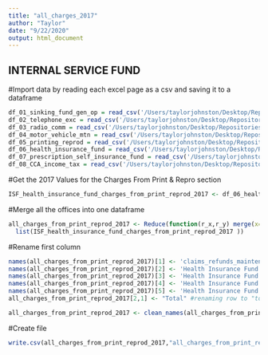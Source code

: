 ```yaml
---
title: "all_charges_2017"
author: "Taylor"
date: "9/22/2020"
output: html_document
---
```


## INTERNAL SERVICE FUND
#Import data by reading each excel page as a csv and saving it to a dataframe
```r
df_01_sinking_fund_gen_op = read_csv('/Users/taylorjohnston/Desktop/Repositories/cle-budget/InternalServiceFund/01_SinkingFundGenOp_pg465.csv')
df_02_telephone_exc = read_csv('/Users/taylorjohnston/Desktop/Repositories/cle-budget/InternalServiceFund/02_TelephoneExchange_pg467-68.csv')
df_03_radio_comm = read_csv('/Users/taylorjohnston/Desktop/Repositories/cle-budget/InternalServiceFund/03_OfficeofRadioComm_pg472-73.csv')
df_04_motor_vehicle_mtn = read_csv('/Users/taylorjohnston/Desktop/Repositories/cle-budget/InternalServiceFund/04_MotorVehicleMtn_pg477-79.csv')
df_05_printing_reprod = read_csv('/Users/taylorjohnston/Desktop/Repositories/cle-budget/InternalServiceFund/05_Printing&Reproduc_pg482-83.csv')
df_06_health_insurance_fund = read_csv('/Users/taylorjohnston/Desktop/Repositories/cle-budget/InternalServiceFund/06_HealthSelfInsuranceFund_pg488.csv')
df_07_prescription_self_insurance_fund = read_csv('/Users/taylorjohnston/Desktop/Repositories/cle-budget/InternalServiceFund/07_PrscptnSelfInsrncFund_pg489.csv')
df_08_CCA_income_tax = read_csv('/Users/taylorjohnston/Desktop/Repositories/cle-budget/InternalServiceFund/08_CCAIncomeTaxAdmin_pg493-95.csv')
```


#Get the 2017 Values for the Charges From Print & Repro section
```r
ISF_health_insurance_fund_charges_from_print_reprod_2017 <- df_06_health_insurance_fund[18:19, 1:5]
```

#Merge all the offices into one dataframe

```r
all_charges_from_print_reprod_2017 <- Reduce(function(r_x,r_y) merge(x=r_x, y=r_y, by=1, all=TRUE),  
  list(ISF_health_insurance_fund_charges_from_print_reprod_2017 ))
```

#Rename first column
```r
names(all_charges_from_print_reprod_2017)[1] <- 'claims_refunds_maintenance'
names(all_charges_from_print_reprod_2017)[2] <- 'Health Insurance Fund 2017'
names(all_charges_from_print_reprod_2017)[3] <- 'Health Insurance Fund 2018'
names(all_charges_from_print_reprod_2017)[4] <- 'Health Insurance Fund 2019'
names(all_charges_from_print_reprod_2017)[5] <- 'Health Insurance Fund 2020'
all_charges_from_print_reprod_2017[2,1] <- "Total" #renaming row to "total"

all_charges_from_print_reprod_2017 <- clean_names(all_charges_from_print_reprod_2017) #cleans the column names

```

#Create file
```r
write.csv(all_charges_from_print_reprod_2017,"all_charges_from_print_reprod.csv")
```
